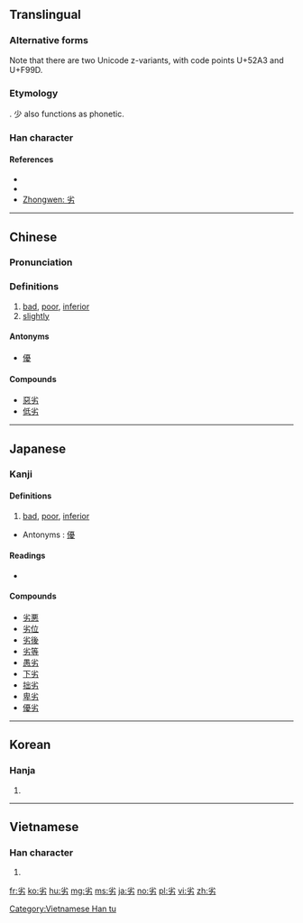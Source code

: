 ==Translingual==

===Alternative forms===
Note that there are two Unicode z-variants, with code points U+52A3 and U+F99D.

===Etymology===
{{Han compound|少|t1=little, less|力|t2=strength|ls=ic}}. 少 also functions as phonetic.

===Han character===
{{Han char|rn=19|rad=力|as=04|sn=6|four=90427|canj=FHKS|ids=⿱少力}}

====References====
* {{Han ref|kx=0146.170|dkj=02302|dj=0330.060|hdz=10367.050|uh=52A3|ud=21155|bh=A648|bd=42568}}
* {{Han ref|uh=F99D}}
* [http://www.zhongwen.com/d/166/x72.htm Zhongwen: 劣]

----

==Chinese==
{{zh-forms}}

===Pronunciation===
{{zh-pron
|m=liè
|c=lyut3
|mc=y
|oc=y
|ma=Zh-liè.ogg
|cat=a,adv
}}

===Definitions===
# [[bad]], [[poor]], [[inferior]]
# [[slightly]]

====Antonyms====
* [[優]]

====Compounds====
* [[惡劣]]
* [[低劣]]

----

==Japanese==

===Kanji===
{{ja-kanji|grade=c|rs=力04}}

====Definitions====
# [[bad]], [[poor]], [[inferior]]

* Antonyms : [[優]]

====Readings====
* {{ja-readings|on=[[れつ]] (retsu)|kun=[[おとる]] (otoru)}}

====Compounds====
* [[劣悪]]
* [[劣位]]
* [[劣後]]
* [[劣等]]
* [[愚劣]]
* [[下劣]]
* [[拙劣]]
* [[卑劣]]
* [[優劣]]

----

==Korean==

===Hanja===
{{ko-hanja|hangeul=렬|rv=ryeol|mr=ryŏl}}

# {{defn|lang=ko|sort=力04}}

----

==Vietnamese==

===Han character===
{{vi-readings|rs=力04|hanviet=[[liệt]], [[lẹt]]}}

# {{defn|lang=vi|sort=力04}}

[[Category:Vietnamese Han tu]]

[[fr:劣]]
[[ko:劣]]
[[hu:劣]]
[[mg:劣]]
[[ms:劣]]
[[ja:劣]]
[[no:劣]]
[[pl:劣]]
[[vi:劣]]
[[zh:劣]]